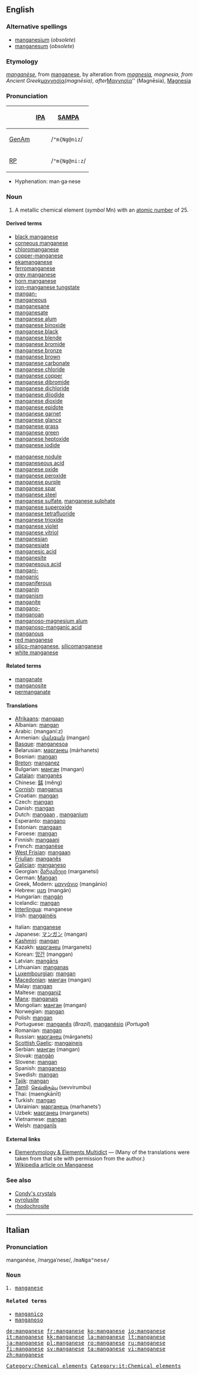==English==

{{elements|Mn|chromium|Cr|iron|Fe}}

===Alternative spellings===
* [[manganesium]] (''obsolete'')
* [[manganesum]] (''obsolete'')

===Etymology===
{{F.}} ''[[manganèse]]'', from {{It.}} [[manganese#Italian|manganese]], by alteration from {{L.}} ''[[magnesia#Latin|magnesia]], magnesia, from Ancient Greek ''[[μαγνησία]]'' (magnēsia), after ''[[Μαγνησία]]'' (Magnēsia), [[Magnesia]]

===Pronunciation===
{| border=1 cellpadding=5
! !! [[w:International Phonetic Alphabet|IPA]] !! [[w:SAMPA|SAMPA]]
|-
! [[GenAm]]
| {{IPAchar|/ˈmæŋɡəniz/}} || /<tt>"m{Ng@niz</tt>/
|-
! [[RP]]
| {{IPAchar|/ˈmæŋɡəniːz/}} || /<tt>"m{Ng@ni:z</tt>/
|}

* Hyphenation: man·ga·nese

===Noun===
{{en-noun|-}}
{{wikipedia}}

# A metallic chemical element (''symbol'' Mn) with an [[atomic number]] of 25.

====Derived terms====
{{top2}}
* [[black manganese]]
* [[corneous manganese]]
* [[chloromanganese]]
* [[copper-manganese]]
* [[ekamanganese]]
* [[ferromanganese]]
* [[grey manganese]]
* [[horn manganese]]
* [[iron-manganese tungstate]]
* [[mangan-]]
* [[manganeous]]
* [[manganesane]]
* [[manganesate]]
* [[manganese alum]]
* [[manganese binoxide]]
* [[manganese black]]
* [[manganese blende]]
* [[manganese bromide]]
* [[manganese bronze]]
* [[manganese brown]]
* [[manganese carbonate]]
* [[manganese chloride]]
* [[manganese copper]]
* [[manganese dibromide]]
* [[manganese dichloride]]
* [[manganese diiodide]]
* [[manganese dioxide]]
* [[manganese epidote]]
* [[manganese garnet]]
* [[manganese glance]]
* [[manganese grass]]
* [[manganese green]]
* [[manganese heptoxide]]
* [[manganese iodide]]
{{mid2}}
* [[manganese nodule]]
* [[manganeseous acid]]
* [[manganese oxide]]
* [[manganese peroxide]]
* [[manganese purple]]
* [[manganese spar]]
* [[manganese steel]]
* [[manganese sulfate]], [[manganese sulphate]]
* [[manganese superoxide]]
* [[manganese tetrafluoride]]
* [[manganese trioxide]]
* [[manganese violet]]
* [[manganese vitriol]]
* [[manganesian]]
* [[manganesiate]]
* [[manganesic acid]]
* [[manganesite]]
* [[manganesous acid]]
* [[mangani-]]
* [[manganic]]
* [[manganiferous]]
* [[manganin]]
* [[manganism]]
* [[manganite]]
* [[mangano-]]
* [[manganoan]]
* [[manganoso-magnesium alum]]
* [[manganoso-manganic acid]]
* [[manganous]]
* [[red manganese]]
* [[silico-manganese]], [[silicomanganese]]
* [[white manganese]]
{{bottom}}

====Related terms====
* [[manganate]]
* [[manganosite]]
* [[permanganate]]

====Translations====
{{top}}
* [[Afrikaans]]: [[mangaan]]
* Albanian: [[mangan]]
* Arabic: {{Arab|[[منجنيز]]}} (manganí:z) {{m}}
* Armenian: [[մանգան]] (mangan)
* [[Basque]]: [[manganesoa]]
* Belarusian: [[марганец]] (márhanets) {{m}}
* Bosnian: [[mangan]]
* [[Breton]]: [[manganez]] {{m}}
* Bulgarian: [[манган]] (mangan) {{m}}
* [[Catalan]]: [[manganès]]
* Chinese: [[錳]] (měng)
* [[Cornish]]: [[manganus]]
* Croatian: [[mangan]]
* Czech: [[mangan]]
* Danish: [[mangan]]
* Dutch: [[mangaan]] {{n}}, [[manganium]] {{n}}
* Esperanto: [[mangano]]
* Estonian: [[mangaan]]
* Faroese: [[mangan]]
* Finnish: [[mangaani]]
* French: [[manganèse]] {{m}}
* [[West Frisian]]: [[mangaan]]
* [[Friulian]]: [[manganês]]
* [[Galician]]: [[manganeso]]
* Georgian: [[მარგანეცი]] (marganetsi)
* German: [[Mangan]] {{n}}
* Greek, Modern: [[μαγγάνιο]] (mangánio) {{n}}
* Hebrew: [[מנגן]] (mangán)
* Hungarian: [[mangán]]
* Icelandic: [[mangan]]
* [[Interlingua]]: manganese
* Irish: [[mangainéis]]
{{mid}}
* Italian: [[manganese#Italian|manganese]]
* Japanese: [[マンガン]] (mangan)
* [[Kashmiri]]: [[mangan]]
* Kazakh: [[марганец]] (marganets)
* Korean: [[망간]] (manggan)
* Latvian: [[mangāns]]
* Lithuanian: [[manganas]]
* [[Luxembourgian]]: [[mangan]]
* [[Macedonian]]: [[манган]] (mangan) {{m}}
* Malay: [[mangan]]
* Maltese: [[manganiż]]
* [[Manx]]: [[manganais]]
* Mongolian: [[манган]] (mangan)
* Norwegian: [[mangan]]
* Polish: [[mangan]] {{m}}
* Portuguese: [[manganês]] {{m}} (''Brazil''), [[manganésio]] (''Portugal'')
* Romanian: [[mangan]] {{n}}
* Russian: [[марганец]] (márganets) {{m}}
* [[Scottish Gaelic]]: [[mangaineis]]
* Serbian: [[манган]] (mangan) {{m}}
* Slovak: [[mangán]]
* Slovene: [[mangan]]
* Spanish: [[manganeso]] {{m}}
* Swedish: [[mangan]]
* [[Tajik]]: [[mangan]]
* [[Tamil]]: [[செவ்விரும்பு]] (sevvirumbu)
* Thai: {{Thai|[[แมงกานีส]]}} (maengkānīt)
* Turkish: [[mangan]]
* Ukrainian: [[марганець]] (marhanets’) {{m}}
* Uzbek: [[марганец]] (marganets)
* Vietnamese: [[mangan]]
* Welsh: [[manganîs]]
{{bottom}}

====External links====
* [http://elements.vanderkrogt.net/elem/mn.html Elementymology & Elements Multidict] — (Many of the translations were taken from that site with permission from the author.)
* [[w:Manganese|Wikipedia article on Manganese]]

===See also===
* [[Condy's crystals]]
* [[pyrolusite]]
* [[rhodochrosite]]

[[Category:Chemical elements]]

----

==Italian==

===Pronunciation===
<!--should the s's be z's?-->
manganése, /maŋgaˈnese/, /<tt>maNga"nese/

===Noun===
{{it-noun|manganes|m|e|i}}

# [[#English|manganese]]

====Related terms====
* [[manganico]]
* [[manganoso]]

[[Category:it:Chemical elements]]

[[de:manganese]]
[[fr:manganese]]
[[ko:manganese]]
[[io:manganese]]
[[it:manganese]]
[[kk:manganese]]
[[la:manganese]]
[[lt:manganese]]
[[ja:manganese]]
[[pl:manganese]]
[[ro:manganese]]
[[ru:manganese]]
[[fi:manganese]]
[[sv:manganese]]
[[ta:manganese]]
[[vi:manganese]]
[[zh:manganese]]